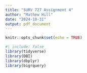 ---
title: "SURV 727 Assignment 4"
author: "Mathew Hill"
date: "2024-10-31"
output: pdf_document
---

```{r setup, include=FALSE}
knitr::opts_chunk$set(echo = TRUE)
```

```{r}
#| include: false 
library(tidyverse)
library(DBI)
library(dbplyr)
library(bigrquery)
```